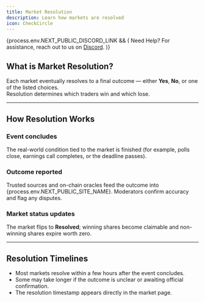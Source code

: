 ```yaml
---
title: Market Resolution
description: Learn how markets are resolved
icon: CheckCircle
---
```



{process.env.NEXT_PUBLIC_DISCORD_LINK && (
<Callout>
  Need Help? For assistance, reach out to us on <a href={process.env.NEXT_PUBLIC_DISCORD_LINK} target="_blank">Discord</a>.
</Callout>
)}

## What is Market Resolution?

Each market eventually resolves to a final outcome — either **Yes**, **No**, or one of the listed choices.  
Resolution determines which traders win and which lose.

---

## How Resolution Works

<Steps>
  <Step>
    <h3 className="!mt-0">Event concludes</h3>
    <p>
      The real-world condition tied to the market is finished (for example, polls
      close, earnings call completes, or the deadline passes).
    </p>
  </Step>
  <Step>
    <h3 className="!mt-0">Outcome reported</h3>
    <p>
      Trusted sources and on-chain oracles feed the outcome into
      {process.env.NEXT_PUBLIC_SITE_NAME}. Moderators confirm accuracy and flag
      any disputes.
    </p>
  </Step>
  <Step>
    <h3 className="!mt-0">Market status updates</h3>
    <p>
      The market flips to <strong>Resolved</strong>; winning shares become
      claimable and non-winning shares expire worth zero.
    </p>
  </Step>
</Steps>

---

## Resolution Timelines

- Most markets resolve within a few hours after the event concludes.  
- Some may take longer if the outcome is unclear or awaiting official confirmation.  
- The resolution timestamp appears directly in the market page.
